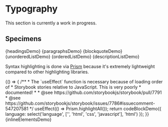 
<Meta title="Design/Typography" decorators={[withKnobs]} />

# Typography

This section is currently a work in progress.

## Specimens

<Preview>
  <Story name="Headings" height="400px">
    {headingsDemo}
  </Story>
</Preview>
<Preview>
  <Story name="Paragraphs" height="200px">
    {paragraphsDemo}
  </Story>
</Preview>
<Preview>
  <Story name="Blockquote" height="200px">
    {blockquoteDemo}
  </Story>
</Preview>
<Preview>
  <Story name="Unordered List" height="200px">
    {unorderedListDemo}
  </Story>
  <Story name="Ordered List" height="200px">
    {orderedListDemo}
  </Story>
</Preview>
<Preview>
  <Story name="Description List" height="200px">
    {descriptionListDemo}
  </Story>
</Preview>

Syntax highlighting is done via [Prism](https://prismjs.com/) because it's extremely lightweight compared to other highlighting libraries.

<Preview>
  <Story name="Code Block" height="250px">
    {() => {
      /**
       * The `useEffect` function is necessary because of loading order of
       * Storybook stories relative to JavaScript. This is very poorly
       * documented!
       *
       * @see https://github.com/storybookjs/storybook/pull/7791
       * @see https://github.com/storybookjs/storybook/issues/7786#issuecomment-547207581
       */
      useEffect(() => Prism.highlightAll());
      return codeBlockDemo({
        language: select('language', ['', 'html', 'css', 'javascript'], 'html')
      });
    }}
  </Story>
</Preview>
<Preview>
  <Story name="Inline Elements">{inlineElementsDemo}</Story>
</Preview>
